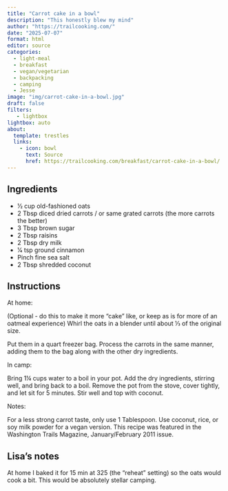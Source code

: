 ```yaml
---
title: "Carrot cake in a bowl"
description: "This honestly blew my mind"
author: "https://trailcooking.com/"
date: "2025-07-07"
format: html
editor: source
categories:
  - light-meal
  - breakfast
  - vegan/vegetarian
  - backpacking
  - camping
  - Jesse
image: "img/carrot-cake-in-a-bowl.jpg"
draft: false
filters:
   - lightbox
lightbox: auto
about:
  template: trestles
  links:
    - icon: bowl
      text: Source
      href: https://trailcooking.com/breakfast/carrot-cake-in-a-bowl/
---
```


## Ingredients

- 1⁄2 cup old-fashioned oats
- 2 Tbsp diced dried carrots / or same grated carrots (the more carrots the better)
- 3 Tbsp brown sugar
- 2 Tbsp raisins
- 2 Tbsp dry milk
- 1⁄4 tsp ground cinnamon
- Pinch fine sea salt
- 2 Tbsp shredded coconut


## Instructions

At home:

(Optional - do this to make it more "cake" like, or keep as is for more of an oatmeal experience) Whirl the oats in a blender until about ⅓ of the original size. 

Put them in a quart freezer bag. Process the carrots in the same manner, adding them to the bag along with the other dry ingredients.

In camp:

Bring 1¼ cups water to a boil in your pot. Add the dry ingredients, stirring well, and bring back to a boil. Remove the pot from the stove, cover tightly, and let sit for 5 minutes. Stir well and top with coconut.

Notes:

For a less strong carrot taste, only use 1 Tablespoon.
Use coconut, rice, or soy milk powder for a vegan version.
This recipe was featured in the Washington Trails Magazine, January/February 2011 issue.

## Lisa's notes

At home I baked it for 15 min at 325 (the "reheat" setting) so the oats would cook a bit. This would be absolutely stellar camping. 